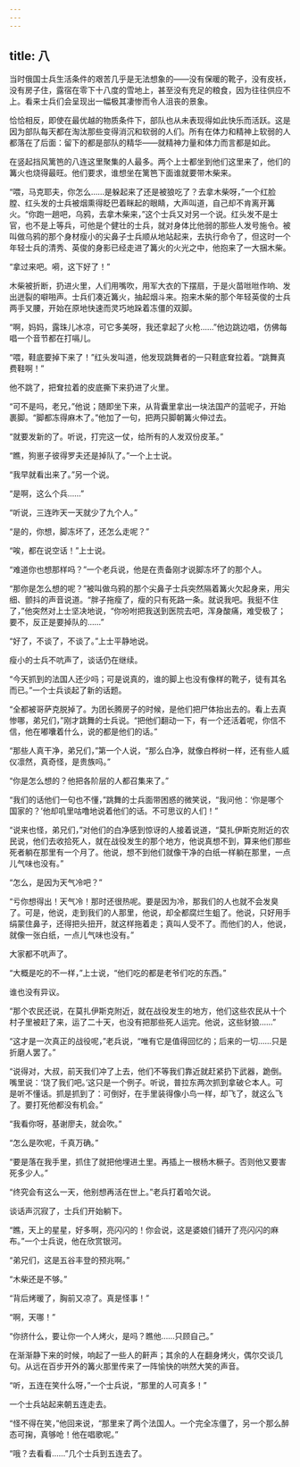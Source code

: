 ```yaml
---
---
---
```

title: 八
---



当时俄国士兵生活条件的艰苦几乎是无法想象的——没有保暖的靴子，没有皮袄，没有房子住，露宿在零下十八度的雪地上，甚至没有充足的粮食，因为往往供应不上。看来士兵们会呈现出一幅极其凄惨而令人沮丧的景象。

恰恰相反，即使在最优越的物质条件下，部队也从未表现得如此快乐而活跃。这是因为部队每天都在淘汰那些变得消沉和软弱的人们。所有在体力和精神上软弱的人都落在了后面：留下的都是部队的精华——就精神力量和体力而言都是如此。

在竖起挡风篱笆的八连这里聚集的人最多。两个上士都坐到他们这里来了，他们的篝火也烧得最旺。他们要求，谁想坐在篱笆下面谁就要带木柴来。

“喂，马克耶夫，你怎么……是躲起来了还是被狼吃了？去拿木柴呀，”一个红脸膛、红头发的士兵被烟熏得眨巴着眯起的眼睛，大声叫道，自己却不肯离开篝火。“你跑一趟吧，乌鸦，去拿木柴来，”这个士兵又对另一个说。红头发不是士官，也不是上等兵，可他是个健壮的士兵，就对身体比他弱的那些人发号施令。被叫做乌鸦的那个身材瘦小的尖鼻子士兵顺从地站起来，去执行命令了，但这时一个年轻士兵的清秀、英俊的身影已经走进了篝火的火光之中，他抱来了一大捆木柴。

“拿过来吧。嗬，这下好了！”

木柴被折断，扔进火里，人们用嘴吹，用军大衣的下摆扇，于是火苗咝咝作响、发出迸裂的噼啪声。士兵们凑近篝火，抽起烟斗来。抱来木柴的那个年轻英俊的士兵两手叉腰，开始在原地快速而灵巧地跺着冻僵的双脚。

“啊，妈妈，露珠儿冰凉，可它多美呀，我还拿起了火枪……”他边跳边唱，仿佛每唱一个音节都在打嗝儿。

“喂，鞋底要掉下来了！”红头发叫道，他发现跳舞者的一只鞋底耷拉着。“跳舞真费鞋啊！”

他不跳了，把耷拉着的皮底撕下来扔进了火里。

“可不是吗，老兄，”他说；随即坐下来，从背囊里拿出一块法国产的蓝呢子，开始裹脚。“脚都冻得麻木了。”他加了一句，把两只脚朝篝火伸过去。

“就要发新的了。听说，打完这一仗，给所有的人发双份皮革。”

“瞧，狗崽子彼得罗夫还是掉队了。”一个上士说。

“我早就看出来了。”另一个说。

“是啊，这么个兵……”

“听说，三连昨天一天就少了九个人。”

“是的，你想，脚冻坏了，还怎么走呢？”

“唉，都在说空话！”上士说。

“难道你也想那样吗？”一个老兵说，他是在责备刚才说脚冻坏了的那个人。

“那你是怎么想的呢？”被叫做乌鸦的那个尖鼻子士兵突然隔着篝火欠起身来，用尖细、颤抖的声音说道。“胖子拖瘦了，瘦的只有死路一条。就说我吧。我挺不住了，”他突然对上士坚决地说，“你吩咐把我送到医院去吧，浑身酸痛，难受极了；要不，反正是要掉队的……”

“好了，不谈了，不谈了。”上士平静地说。

瘦小的士兵不吭声了，谈话仍在继续。

“今天抓到的法国人还少吗；可是说真的，谁的脚上也没有像样的靴子，徒有其名而已。”一个士兵谈起了新的话题。

“全都被哥萨克脱掉了。为团长腾房子的时候，是他们把尸体抬出去的。看上去真惨哪，弟兄们，”刚才跳舞的士兵说。“把他们翻动一下，有一个还活着呢，你信不信，他在嘟囔着什么，说的都是他们的话。”

“那些人真干净，弟兄们，”第一个人说，“那么白净，就像白桦树一样，还有些人威仪凛然，真奇怪，是贵族吗。”

“你是怎么想的？他把各阶层的人都召集来了。”

“我们的话他们一句也不懂，”跳舞的士兵面带困惑的微笑说，“我问他：‘你是哪个国家的？’他却叽里咕噜地说着他们的话。不可思议的人们！”

“说来也怪，弟兄们，”对他们的白净感到惊讶的人接着说道，“莫扎伊斯克附近的农民说，他们去收拾死人，就在战役发生的那个地方，他说真想不到，算来他们那些死者躺在那里有一个月了。他说，想不到他们就像干净的白纸一样躺在那里，一点儿气味也没有。”

“怎么，是因为天气冷吧？”

“亏你想得出！天气冷！那时还很热呢。要是因为冷，那我们的人也就不会发臭了。可是，他说，走到我们的人那里，他说，却全都腐烂生蛆了。他说，只好用手绢蒙住鼻子，还得把头扭开，就这样拖着走；真叫人受不了。而他们的人，他说，就像一张白纸，一点儿气味也没有。”

大家都不吭声了。

“大概是吃的不一样，”上士说，“他们吃的都是老爷们吃的东西。”

谁也没有异议。

“那个农民还说，在莫扎伊斯克附近，就在战役发生的地方，他们这些农民从十个村子里被赶了来，运了二十天，也没有把那些死人运完。他说，这些豺狼……”

“这才是一次真正的战役呢，”老兵说，“唯有它是值得回忆的；后来的一切……只是折磨人罢了。”

“说得对，大叔，前天我们冲了上去，他们不等我们靠近就赶紧扔下武器，跪倒。嘴里说：‘饶了我们吧。’这只是一个例子。听说，普拉东两次抓到拿破仑本人。可是听不懂话。抓是抓到了：可倒好，在手里装得像小鸟一样，却飞了，就这么飞了。要打死他都没有机会。”

“我看你呀，基谢廖夫，就会吹。”

“怎么是吹呢，千真万确。”

“要是落在我手里，抓住了就把他埋进土里。再插上一根杨木橛子。否则他又要害死多少人。”

“终究会有这么一天，他别想再活在世上。”老兵打着哈欠说。

谈话声沉寂了，士兵们开始躺下。

“瞧，天上的星星，好多啊，亮闪闪的！你会说，这是婆娘们铺开了亮闪闪的麻布。”一个士兵说，他在欣赏银河。

“弟兄们，这是五谷丰登的预兆啊。”

“木柴还是不够。”

“背后烤暖了，胸前又凉了。真是怪事！”

“啊，天哪！”

“你挤什么，要让你一个人烤火，是吗？瞧他……只顾自己。”

在渐渐静下来的时候，响起了一些人的鼾声；其余的人在翻身烤火，偶尔交谈几句。从远在百步开外的篝火那里传来了一阵愉快的哄然大笑的声音。

“听，五连在笑什么呀，”一个士兵说，“那里的人可真多！”

一个士兵站起来朝五连走去。

“怪不得在笑，”他回来说，“那里来了两个法国人。一个完全冻僵了，另一个那么醉态可掬，真够呛！他在唱歌呢。”

“哦？去看看……”几个士兵到五连去了。